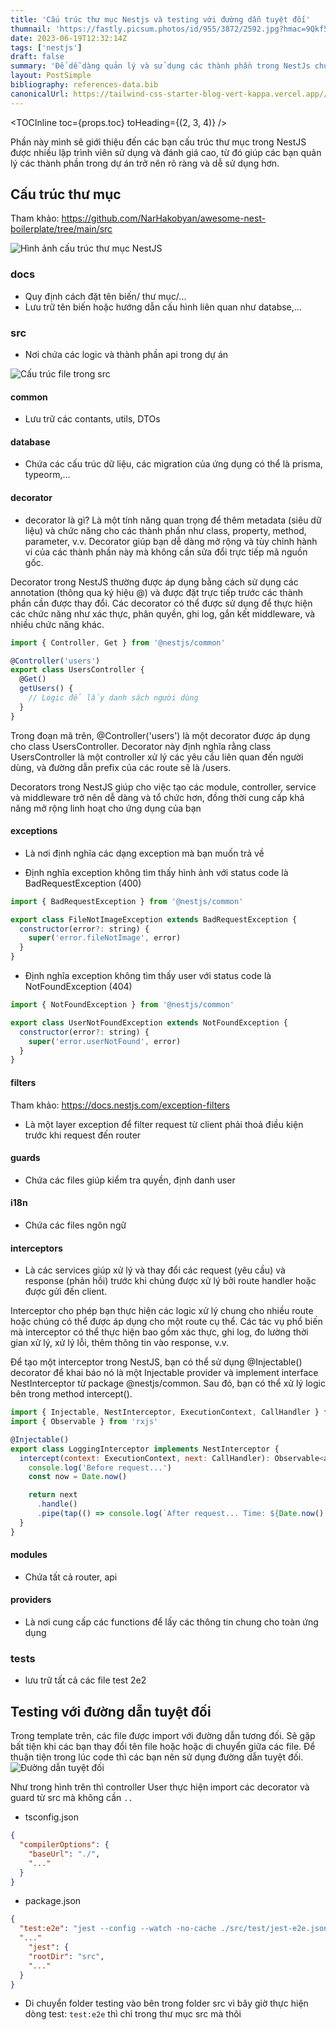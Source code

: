 ```yaml
---
title: 'Cấu trúc thư mục Nestjs và testing với đường dẫn tuyệt đối'
thumnail: 'https://fastly.picsum.photos/id/955/3872/2592.jpg?hmac=9Qkf5jGvEI5yx50cewZwqHpYnLlsAYq1vOfntqduFPo'
date: 2023-06-19T12:32:14Z
tags: ['nestjs']
draft: false
summary: 'Để dễ dàng quản lý và sử dụng các thành phần trong NestJs chúng ta cần phải có cấu trúc thư mục dễ sử dụng'
layout: PostSimple
bibliography: references-data.bib
canonicalUrl: https://tailwind-css-starter-blog-vert-kappa.vercel.app//blog/new-features-in-v1/
---
```


<TOCInline toc={props.toc} toHeading={(2, 3, 4)} />

Phần này mình sẽ giới thiệu đến các bạn cấu trúc thư mục trong NestJS được nhiều lập trình viên sử dụng và đánh giá cao, từ đó giúp các bạn quản lý các thành phần trong dự án trở nên rõ ràng và dễ sử dụng hơn.

## Cấu trúc thư mục

Tham khảo: https://github.com/NarHakobyan/awesome-nest-boilerplate/tree/main/src

![Hình ảnh cấu trúc thư mục NestJS](https://xlafgkujgoaelkhxzzpo.supabase.co/storage/v1/object/public/affiliate/cource/Screen%20Shot%202023-06-19%20at%2021.35.43.png)

### docs

- Quy định cách đặt tên biến/ thư mục/...
- Lưu trữ tên biến hoặc hướng dẫn cấu hình liên quan như databse,...

### src

- Nơi chứa các logic và thành phần api trong dự án

![Cấu trúc file trong src](https://xlafgkujgoaelkhxzzpo.supabase.co/storage/v1/object/public/affiliate/cource/Screen%20Shot%202023-06-19%20at%2021.52.45.png)

#### common

- Lưu trữ các contants, utils, DTOs

#### database

- Chứa các cấu trúc dữ liệu, các migration của ứng dụng có thể là prisma, typeorm,...

#### decorator

- decorator là gì?
  Là một tính năng quan trọng để thêm metadata (siêu dữ liệu) và chức năng cho các thành phần như class, property, method, parameter, v.v. Decorator giúp bạn dễ dàng mở rộng và tùy chỉnh hành vi của các thành phần này mà không cần sửa đổi trực tiếp mã nguồn gốc.

Decorator trong NestJS thường được áp dụng bằng cách sử dụng các annotation (thông qua ký hiệu @) và được đặt trực tiếp trước các thành phần cần được thay đổi. Các decorator có thể được sử dụng để thực hiện các chức năng như xác thực, phân quyền, ghi log, gắn kết middleware, và nhiều chức năng khác.

```javascript
import { Controller, Get } from '@nestjs/common'

@Controller('users')
export class UsersController {
  @Get()
  getUsers() {
    // Logic để lấy danh sách người dùng
  }
}
```

Trong đoạn mã trên, @Controller('users') là một decorator được áp dụng cho class UsersController. Decorator này định nghĩa rằng class UsersController là một controller xử lý các yêu cầu liên quan đến người dùng, và đường dẫn prefix của các route sẽ là /users.

Decorators trong NestJS giúp cho việc tạo các module, controller, service và middleware trở nên dễ dàng và tổ chức hơn, đồng thời cung cấp khả năng mở rộng linh hoạt cho ứng dụng của bạn

#### exceptions

- Là nơi định nghĩa các dạng exception mà bạn muốn trả về

* Định nghĩa exception không tìm thấy hình ảnh với status code là BadRequestException (400)

```javascript
import { BadRequestException } from '@nestjs/common'

export class FileNotImageException extends BadRequestException {
  constructor(error?: string) {
    super('error.fileNotImage', error)
  }
}
```

- Định nghĩa exception không tìm thấy user với status code là NotFoundException (404)

```javascript
import { NotFoundException } from '@nestjs/common'

export class UserNotFoundException extends NotFoundException {
  constructor(error?: string) {
    super('error.userNotFound', error)
  }
}
```

#### filters

Tham khảo: https://docs.nestjs.com/exception-filters

- Là một layer exception để filter request từ client phải thoả điều kiện trước khi request đến router

#### guards

- Chứa các files giúp kiểm tra quyền, định danh user

#### i18n

- Chứa các files ngôn ngữ

#### interceptors

- Là các services giúp xử lý và thay đổi các request (yêu cầu) và response (phản hồi) trước khi chúng được xử lý bởi route handler hoặc được gửi đến client.

Interceptor cho phép bạn thực hiện các logic xử lý chung cho nhiều route hoặc chúng có thể được áp dụng cho một route cụ thể. Các tác vụ phổ biến mà interceptor có thể thực hiện bao gồm xác thực, ghi log, đo lường thời gian xử lý, xử lý lỗi, thêm thông tin vào response, v.v.

Để tạo một interceptor trong NestJS, bạn có thể sử dụng @Injectable() decorator để khai báo nó là một Injectable provider và implement interface NestInterceptor từ package @nestjs/common. Sau đó, bạn có thể xử lý logic bên trong method intercept().

```javascript
import { Injectable, NestInterceptor, ExecutionContext, CallHandler } from '@nestjs/common'
import { Observable } from 'rxjs'

@Injectable()
export class LoggingInterceptor implements NestInterceptor {
  intercept(context: ExecutionContext, next: CallHandler): Observable<any> {
    console.log('Before request...')
    const now = Date.now()

    return next
      .handle()
      .pipe(tap(() => console.log(`After request... Time: ${Date.now() - now}ms`)))
  }
}
```

#### modules

- Chứa tất cả router, api

#### providers

- Là nơi cung cấp các functions để lấy các thông tin chung cho toàn ứng dụng

### tests

- lưu trữ tất cả các file test 2e2

## Testing với đường dẫn tuyệt đối

Trong template trên, các file được import với đường dẫn tương đối. Sẽ gặp bất tiện khi các bạn thay đổi tên file hoặc hoặc di chuyển giữa các file. Để thuận tiện trong lúc code thì các bạn nên sử dụng đường dẫn tuyệt đối.
![Đường dẫn tuyệt đối](https://xlafgkujgoaelkhxzzpo.supabase.co/storage/v1/object/public/affiliate/cource/Screen%20Shot%202023-06-20%20at%2008.48.56.png)

Như trong hình trên thì controller User thực hiện import các decorator và guard từ src mà không cần `..`

- tsconfig.json

```json
{
  "compilerOptions": {
    "baseUrl": "./",
    "..."
  }
}
```

- package.json

```json
{
  "test:e2e": "jest --config --watch -no-cache ./src/test/jest-e2e.json",
  "..."
    "jest": {
    "rootDir": "src",
    "..."
  }
}
```

- Di chuyển folder testing vào bên trong folder src vì bây giờ thực hiện dòng test: `test:e2e` thì chỉ trong thư mục src mà thôi
